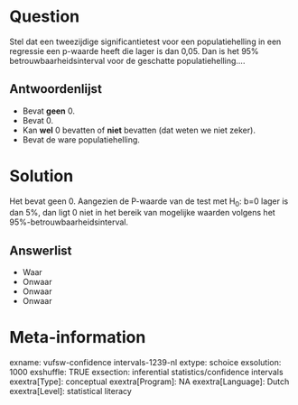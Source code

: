 Question
========
Stel dat een tweezijdige significantietest voor een populatiehelling in een regressie een p-waarde heeft die lager is dan 0,05. Dan is het 95% betrouwbaarheidsinterval voor de geschatte populatiehelling....

Antwoordenlijst
----------
* Bevat **geen** 0.
* Bevat 0.
* Kan **wel** 0 bevatten of **niet** bevatten (dat weten we niet zeker).
* Bevat de ware populatiehelling.

Solution
========

Het bevat geen 0. Aangezien de P-waarde van de test met H<sub>0</sub>: b=0 lager is dan 5%, dan ligt 0 niet in het bereik van mogelijke waarden volgens het 95%-betrouwbaarheidsinterval.

Answerlist
----------
* Waar
* Onwaar
* Onwaar
* Onwaar

Meta-information
================
exname: vufsw-confidence intervals-1239-nl
extype: schoice
exsolution: 1000
exshuffle: TRUE
exsection: inferential statistics/confidence intervals
exextra[Type]: conceptual
exextra[Program]: NA
exextra[Language]: Dutch
exextra[Level]: statistical literacy

